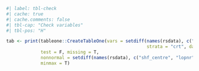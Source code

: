 ```r
#| label: tbl-check
#| cache: true
#| cache.comments: false
#| tbl-cap: "Check variables"
#| tbl-pos: "H"

tab <- print(tableone::CreateTableOne(vars = setdiff(names(rsdata), c("shf_centre", "lopnr", "sos_deathcause")), 
                                                     strata = "crt", data = rsdata), 
             test = F, missing = T, 
             nonnormal = setdiff(names(rsdata), c("shf_centre", "lopnr", "sos_deathcause")), 
             minmax = T)
```
